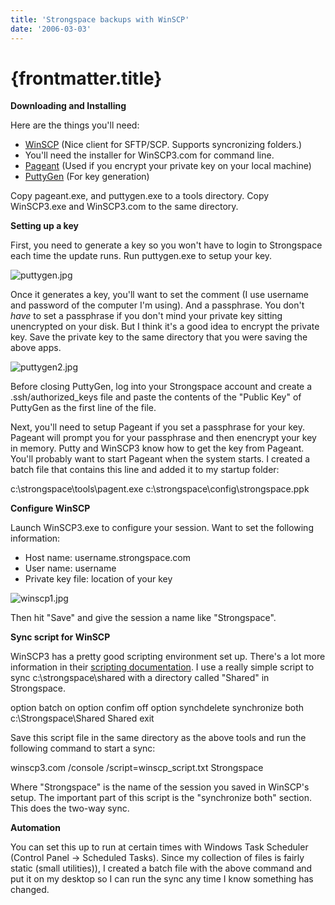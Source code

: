 ```yaml
---
title: 'Strongspace backups with WinSCP'
date: '2006-03-03'
---
```


# {frontmatter.title}

**Downloading and Installing**

Here are the things you'll need:

- [WinSCP](http://winscp.net/) (Nice client for SFTP/SCP. Supports syncronizing folders.)
- You'll need the installer for WinSCP3.com for command line.
- [Pageant](http://www.chiark.greenend.org.uk/~sgtatham/putty/download.html) (Used if you encrypt your private key on your local machine)
- [PuttyGen](http://www.chiark.greenend.org.uk/~sgtatham/putty/download.html) (For key generation)

Copy pageant.exe, and puttygen.exe to a tools directory. Copy WinSCP3.exe and WinSCP3.com to the same directory.

**Setting up a key**

First, you need to generate a key so you won't have to login to Strongspace each time the update runs. Run puttygen.exe to setup your key.

![puttygen.jpg](/images/puttygen.jpg)

Once it generates a key, you'll want to set the comment (I use username and password of the computer I'm using). And a passphrase. You don't _have_ to set a passphrase if you don't mind your private key sitting unencrypted on your disk. But I think it's a good idea to encrypt the private key. Save the private key to the same directory that you were saving the above apps.

![puttygen2.jpg](/images/puttygen2.jpg)

Before closing PuttyGen, log into your Strongspace account and create a .ssh/authorized_keys file and paste the contents of the "Public Key" of PuttyGen as the first line of the file.

Next, you'll need to setup Pageant if you set a passphrase for your key. Pageant will prompt you for your passphrase and then enencrypt your key in memory. Putty and WinSCP3 know how to get the key from Pageant. You'll probably want to start Pageant when the system starts. I created a batch file that contains this line and added it to my startup folder:

c:\\strongspace\\tools\\pagent.exe c:\\strongspace\\config\\strongspace.ppk

**Configure WinSCP**

Launch WinSCP3.exe to configure your session. Want to set the following information:

- Host name: username.strongspace.com
- User name: username
- Private key file: location of your key

![winscp1.jpg](/images/winscp1.jpg)

Then hit "Save" and give the session a name like "Strongspace".

**Sync script for WinSCP**

WinSCP3 has a pretty good scripting environment set up. There's a lot more information in their [scripting documentation](http://winscp.net/eng/docs/scripting). I use a really simple script to sync c:\\strongspace\\shared with a directory called "Shared" in Strongspace.

option batch on option confim off option synchdelete synchronize both c:\\Strongspace\\Shared Shared exit

Save this script file in the same directory as the above tools and run the following command to start a sync:

winscp3.com /console /script=winscp_script.txt Strongspace

Where "Strongspace" is the name of the session you saved in WinSCP's setup. The important part of this script is the "synchronize both" section. This does the two-way sync.

**Automation**

You can set this up to run at certain times with Windows Task Scheduler (Control Panel -> Scheduled Tasks). Since my collection of files is fairly static (small utilities)), I created a batch file with the above command and put it on my desktop so I can run the sync any time I know something has changed.
